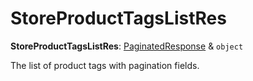 
# StoreProductTagsListRes

 **StoreProductTagsListRes**: [PaginatedResponse](../../interfaces/medusa.PaginatedResponse/page.mdx) & `object`

The list of product tags with pagination fields.
